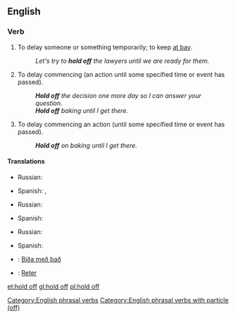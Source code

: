 ==English==

===Verb===
{{en-verb|head=[[hold]] [[off]]|holds off|holding off|held off}}

# {{context|idiomatic|transitive|lang=en}} To delay someone or something temporarily; to keep [[at bay]].
#: ''Let's try to '''hold off''' the lawyers until we are ready for them.''
# {{context|idiomatic|transitive|lang=en}} To delay commencing (an action until some specified time or event has passed).
#: '''''Hold off''' the decision one more day so I can answer your question.''
#: '''''Hold off''' baking until I get there.''
# {{context|idiomatic|intransitive|lang=en}} To delay commencing an action (until some specified time or event has passed).
#: '''''Hold off''' on baking until I get there.''

====Translations====
{{trans-top|to delay someone or something}}
* Russian: {{t+|ru|откладывать|tr=otkládyvat'}}
{{trans-mid}}
* Spanish: {{t+|es|posponer}}, {{t-|es|retrasar}}
{{trans-bottom}}

{{trans-top|to delay commencing}}
* Russian: {{t+|ru|откладывать|tr=otkládyvat'}}
{{trans-mid}}
* Spanish: {{t+|es|posponer}}
{{trans-bottom}}

{{trans-top|To delay commencing an action}}
* Russian: {{t+|ru|откладывать|tr=otkládyvat'}}
{{trans-mid}}
* Spanish: {{t+|es|posponer}}
{{trans-bottom}}

{{checktrans-top}}
* {{ttbc|is}}: [[Biða með það]]
* {{ttbc|pt}}: [[Reter]]
{{trans-bottom}}

[[Category:English phrasal verbs]]
[[Category:English phrasal verbs with particle (off)]]

[[et:hold off]]
[[gl:hold off]]
[[pl:hold off]]
